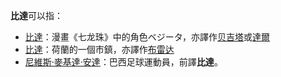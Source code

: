 '''比達'''可以指：
*[[達爾|比達]]：漫畫《七龙珠》中的角色ベジータ，亦譯作[[贝吉塔|贝吉塔]]或[[達爾|達爾]]
*[[布雷达|比達]]：荷蘭的一個市鎮，亦譯作[[布雷达|布雷达]]
*[[尼維斯·麥基達·安達|尼維斯·麥基達·安達]]：巴西足球運動員，前譯'''比達'''。
{{disambig|B比|Cat=二字译名消歧义}}